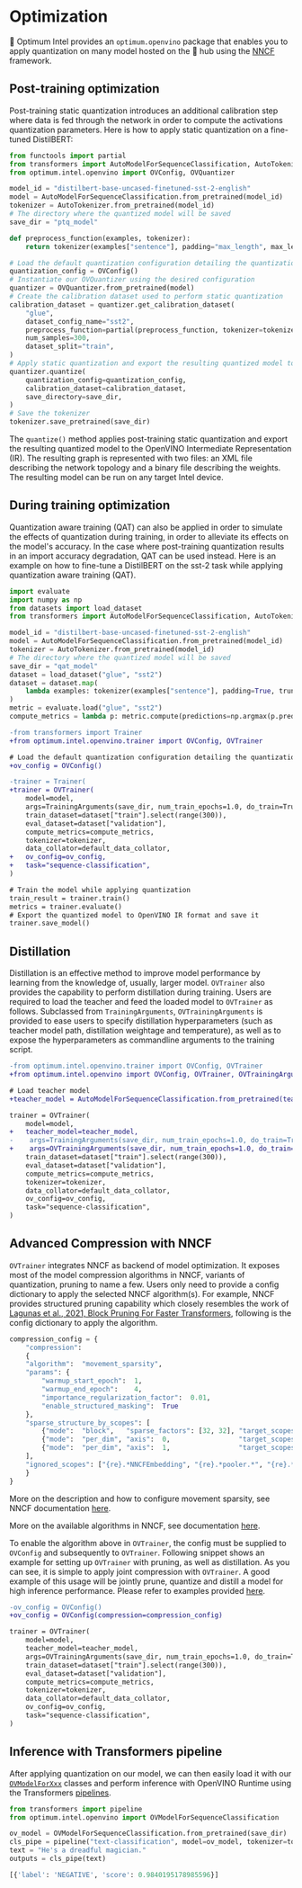 <!---
Copyright 2022 The HuggingFace Team. All rights reserved.

Licensed under the Apache License, Version 2.0 (the "License");
you may not use this file except in compliance with the License.
You may obtain a copy of the License at

    http://www.apache.org/licenses/LICENSE-2.0

Unless required by applicable law or agreed to in writing, software
distributed under the License is distributed on an "AS IS" BASIS,
WITHOUT WARRANTIES OR CONDITIONS OF ANY KIND, either express or implied.
See the License for the specific language governing permissions and
limitations under the License.
-->

# Optimization

🤗 Optimum Intel provides an `optimum.openvino` package that enables you to apply quantization on many model hosted on the 🤗 hub using the [NNCF](https://docs.openvino.ai/2022.1/docs_nncf_introduction.html) framework.

## Post-training optimization

Post-training static quantization introduces an additional calibration step where data is fed through the network in order to compute the activations quantization parameters.
Here is how to apply static quantization on a fine-tuned DistilBERT:

```python
from functools import partial
from transformers import AutoModelForSequenceClassification, AutoTokenizer
from optimum.intel.openvino import OVConfig, OVQuantizer

model_id = "distilbert-base-uncased-finetuned-sst-2-english"
model = AutoModelForSequenceClassification.from_pretrained(model_id)
tokenizer = AutoTokenizer.from_pretrained(model_id)
# The directory where the quantized model will be saved
save_dir = "ptq_model"

def preprocess_function(examples, tokenizer):
    return tokenizer(examples["sentence"], padding="max_length", max_length=128, truncation=True)

# Load the default quantization configuration detailing the quantization we wish to apply
quantization_config = OVConfig()
# Instantiate our OVQuantizer using the desired configuration
quantizer = OVQuantizer.from_pretrained(model)
# Create the calibration dataset used to perform static quantization
calibration_dataset = quantizer.get_calibration_dataset(
    "glue",
    dataset_config_name="sst2",
    preprocess_function=partial(preprocess_function, tokenizer=tokenizer),
    num_samples=300,
    dataset_split="train",
)
# Apply static quantization and export the resulting quantized model to OpenVINO IR format
quantizer.quantize(
    quantization_config=quantization_config,
    calibration_dataset=calibration_dataset,
    save_directory=save_dir,
)
# Save the tokenizer
tokenizer.save_pretrained(save_dir)
```

The `quantize()` method applies post-training static quantization and export the resulting quantized model to the OpenVINO Intermediate Representation (IR). The resulting graph is represented with two files: an XML file describing the network topology and a binary file describing the weights. The resulting model can be run on any target Intel device.

## During training optimization

Quantization aware training (QAT) can also be applied in order to simulate the effects of quantization during training, in order to alleviate its effects on the model's accuracy. In the case where post-training quantization results in an import accuracy degradation, QAT can be used instead.
Here is an example on how to fine-tune a DistilBERT on the sst-2 task while applying quantization aware training (QAT).

```python
import evaluate
import numpy as np
from datasets import load_dataset
from transformers import AutoModelForSequenceClassification, AutoTokenizer, TrainingArguments, default_data_collator

model_id = "distilbert-base-uncased-finetuned-sst-2-english"
model = AutoModelForSequenceClassification.from_pretrained(model_id)
tokenizer = AutoTokenizer.from_pretrained(model_id)
# The directory where the quantized model will be saved
save_dir = "qat_model"
dataset = load_dataset("glue", "sst2")
dataset = dataset.map(
    lambda examples: tokenizer(examples["sentence"], padding=True, truncation=True, max_length=128), batched=True
)
metric = evaluate.load("glue", "sst2")
compute_metrics = lambda p: metric.compute(predictions=np.argmax(p.predictions, axis=1), references=p.label_ids)
```

```diff
-from transformers import Trainer
+from optimum.intel.openvino.trainer import OVConfig, OVTrainer

# Load the default quantization configuration detailing the quantization we wish to apply
+ov_config = OVConfig()

-trainer = Trainer(
+trainer = OVTrainer(
    model=model,
    args=TrainingArguments(save_dir, num_train_epochs=1.0, do_train=True, do_eval=True),
    train_dataset=dataset["train"].select(range(300)),
    eval_dataset=dataset["validation"],
    compute_metrics=compute_metrics,
    tokenizer=tokenizer,
    data_collator=default_data_collator,
+   ov_config=ov_config,
+   task="sequence-classification",
)

# Train the model while applying quantization
train_result = trainer.train()
metrics = trainer.evaluate()
# Export the quantized model to OpenVINO IR format and save it
trainer.save_model()
```

## Distillation

Distillation is an effective method to improve model performance by learning from the knowledge of, usually, larger model. `OVTrainer` also provides the capability to perform distillation during training. Users are required to load the teacher and feed the loaded model to `OVTrainer` as follows. Subclassed from `TrainingArguments`, `OVTrainingArguments` is provided to ease users to specify distillation hyperparameters (such as teacher model path, distillation weightage and temperature), as well as to expose the hyperparameters as commandline arguments to the training script.

```diff
-from optimum.intel.openvino.trainer import OVConfig, OVTrainer
+from optimum.intel.openvino import OVConfig, OVTrainer, OVTrainingArguments

# Load teacher model
+teacher_model = AutoModelForSequenceClassification.from_pretrained(teacher_model_or_path)

trainer = OVTrainer(
    model=model,
+   teacher_model=teacher_model,
-    args=TrainingArguments(save_dir, num_train_epochs=1.0, do_train=True, do_eval=True),
+    args=OVTrainingArguments(save_dir, num_train_epochs=1.0, do_train=True, do_eval=True, distillation_temperature=3, distillation_weight=0.9),
    train_dataset=dataset["train"].select(range(300)),
    eval_dataset=dataset["validation"],
    compute_metrics=compute_metrics,
    tokenizer=tokenizer,
    data_collator=default_data_collator,
    ov_config=ov_config,
    task="sequence-classification",
)
```

## Advanced Compression with NNCF

`OVTrainer` integrates NNCF as backend of model optimization. It exposes most of the model compression algorithms in NNCF, variants of quantization, pruning to name a few. Users only need to provide a config dictionary to apply the selected NNCF algorithm(s). For example, NNCF provides structured pruning capability which closely resembles the work of [Lagunas et al., 2021, Block Pruning For Faster Transformers](https://arxiv.org/pdf/2109.04838.pdf), following is the config dictionary to apply the algorithm.

```python
compression_config = {
    "compression":
    {
    "algorithm":  "movement_sparsity",
    "params": {
        "warmup_start_epoch":  1,
        "warmup_end_epoch":    4,
        "importance_regularization_factor":  0.01,
        "enable_structured_masking":  True
    },
    "sparse_structure_by_scopes": [
        {"mode":  "block",   "sparse_factors": [32, 32], "target_scopes": "{re}.*BertAttention.*"},
        {"mode":  "per_dim", "axis":  0,                 "target_scopes": "{re}.*BertIntermediate.*"},
        {"mode":  "per_dim", "axis":  1,                 "target_scopes": "{re}.*BertOutput.*"},
    ],
    "ignored_scopes": ["{re}.*NNCFEmbedding", "{re}.*pooler.*", "{re}.*LayerNorm.*"]
    }
}
```

More on the description and how to configure movement sparsity, see NNCF documentation [here](https://github.com/openvinotoolkit/nncf/blob/develop/nncf/experimental/torch/sparsity/movement/MovementSparsity.md).

More on the available algorithms in NNCF, see documentation [here](https://github.com/openvinotoolkit/nncf/tree/develop/docs/compression_algorithms).

To enable the algorithm above in `OVTrainer`, the config must be supplied to `OVConfig` and subsequently to `OVTrainer`. Following snippet shows an example for setting up `OVTrainer` with pruning, as well as distillation. As you can see, it is simple to apply joint compression with `OVTrainer`. A good example of this usage will be jointly prune, quantize and distill a model for high inference performance. Please refer to examples provided [here](https://github.com/huggingface/optimum-intel/tree/main/examples/openvino). 

```diff
-ov_config = OVConfig()
+ov_config = OVConfig(compression=compression_config)

trainer = OVTrainer(
    model=model,
    teacher_model=teacher_model,
    args=OVTrainingArguments(save_dir, num_train_epochs=1.0, do_train=True, do_eval=True, distillation_temperature=3, distillation_weight=0.9),
    train_dataset=dataset["train"].select(range(300)),
    eval_dataset=dataset["validation"],
    compute_metrics=compute_metrics,
    tokenizer=tokenizer,
    data_collator=default_data_collator,
    ov_config=ov_config,
    task="sequence-classification",
)
```

## Inference with Transformers pipeline

After applying quantization on our model, we can then easily load it with our [`OVModelForXxx`](https://huggingface.co/docs/optimum/intel_inference#optimum-inference-with-openvino) classes and perform inference with OpenVINO Runtime using the Transformers [pipelines](https://huggingface.co/docs/transformers/main/en/main_classes/pipelines).

```python
from transformers import pipeline
from optimum.intel.openvino import OVModelForSequenceClassification

ov_model = OVModelForSequenceClassification.from_pretrained(save_dir)
cls_pipe = pipeline("text-classification", model=ov_model, tokenizer=tokenizer)
text = "He's a dreadful magician."
outputs = cls_pipe(text)

[{'label': 'NEGATIVE', 'score': 0.9840195178985596}]
```